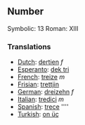 ==Number==

Symbolic: 13
Roman: XIII

===Translations===

*[[Dutch]]: [[dertien]] ''f''
*[[Esperanto]]: [[dek tri]]
*[[French]]: [[treize]] ''m''
*[[Frisian]]: [[trettjin]]
*[[German]]: [[dreizehn]] ''f''
*[[Italian]]: [[tredici]] ''m''
*[[Spanish]]: [[trece]] ''''
*[[Turkish]]: [[on üç]]